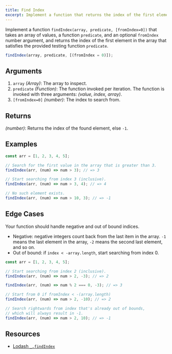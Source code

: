 ```yaml
---
title: Find Index
excerpt: Implement a function that returns the index of the first element in the array that satisfies the provided testing function
---
```


Implement a function `findIndex(array, predicate, [fromIndex=0])` that takes an array of values, a function `predicate`, and an optional `fromIndex` number argument, and returns the index of the first element in the array that satisfies the provided testing function `predicate`.

```js
findIndex(array, predicate, [(fromIndex = 0)]);
```

## Arguments

1. `array` _(Array)_: The array to inspect.
1. `predicate` _(Function)_: The function invoked per iteration. The function is invoked with three arguments: _(value, index, array)_.
1. `[fromIndex=0]` _(number)_: The index to search from.

## Returns

_(number)_: Returns the index of the found element, else `-1`.

## Examples

```js
const arr = [1, 2, 3, 4, 5];

// Search for the first value in the array that is greater than 3.
findIndex(arr, (num) => num > 3); // => 3

// Start searching from index 3 (inclusive).
findIndex(arr, (num) => num > 3, 4); // => 4

// No such element exists.
findIndex(arr, (num) => num > 10, 3); // => -1
```

## Edge Cases

Your function should handle negative and out of bound indices.

- Negative: negative integers count back from the last item in the array. `-1` means the last element in the array, `-2` means the second last element, and so on.
- Out of bound: if `index < -array.length`, start searching from index 0.

```js
const arr = [1, 2, 3, 4, 5];

// Start searching from index 2 (inclusive).
findIndex(arr, (num) => num > 2, -3); // => 2

findIndex(arr, (num) => num % 2 === 0, -3); // => 3

// Start from 0 if fromIndex < -(array.length)
findIndex(arr, (num) => num > 2, -10); // => 2

// Search rightwards from index that's already out of bounds,
// which will always result in -1.
findIndex(arr, (num) => num > 2, 10); // => -1
```

## Resources

- [Lodash `_.findIndex`](https://lodash.com/docs/#findIndex)
